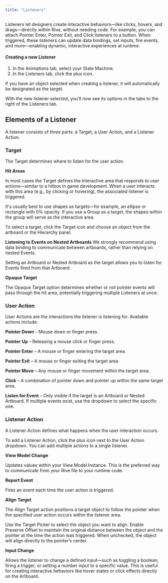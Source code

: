 ```yaml
---
title: "Listeners"
---
```



Listeners let designers create interactive behaviors—like clicks, hovers, and drags—directly within Rive, without needing code. For example, you can attach Pointer Enter, Pointer Exit, and Click listeners to a button. When triggered, these listeners can update data bindings, set inputs, fire events, and more—enabling dynamic, interactive experiences at runtime.

#### Creating a new Listener

1. In the Animations tab, select your State Machine.
2. In the Listeners tab, click the plus icon.

<Info>
  If you have an object selected when creating a listener, it will automatically be designated as the target.
</Info>

With the new listener selected, you’ll now see its options in the tabs to the right of the Listeners tab.

## Elements of a Listener

A listener consists of three parts: a Target, a User Action, and a Listener Action.

### Target

The Target determines where to listen for the user action.

**Hit Areas**

In most cases the Target defines the interactive area that responds to user actions—similar to a hitbox in game development. When a user interacts with this area (e.g., by clicking or hovering), the associated listener is triggered.

It's usually best to use shapes as targets—for example, an ellipse or rectangle with 0% opacity. If you use a Group as a target, the shapes within the group will serve as the interactive area.

To select a target, click the Target icon and choose an object from the artboard or the Hierarchy panel.

**Listening to Events on Nested Artboards**
<Info>
  We strongly recommend using data binding to communicate between artboards, rather than relying on nested Events.
</Info>

Setting an Artboard or Nested Artboard as the target allows you to listen for Events fired from that Artboard.

**Opaque Target**

The Opaque Target option determines whether or not pointer events will pass through the hit area, potentially triggering multiple Listeners at once.

### User Action

User Actions are the interactions the listener is listening for. Available actions include:

**Pointer Down** – Mouse down or finger press.

**Pointer Up** – Releasing a mouse click or finger press.

**Pointer Enter** – A mouse or finger entering the target area.

**Pointer Exit** – A mouse or finger exiting the target area.

**Pointer Move** – Any mouse or finger movement within the target area.

**Click** – A combination of pointer down and pointer up within the same target area.

**Listen for Event** – Only visible if the target is an Artboard or Nested Artboard. If multiple events exist, use the dropdown to select the specific one.

### Listener Action

A Listener Action defines what happens when the user interaction occurs.

To add a Listener Action, click the plus icon next to the User Action dropdown. You can add multiple actions to a single listener.

**View Model Change**

Updates values within your View Model Instance. This is the preferred way to communicate from your Rive file to your runtime code.

**Report Event**

Fires an event each time the user action is triggered.

**Align Target**

The Align Target action positions a target object to follow the pointer when the specified user action occurs within the listener area.

Use the Target Picker to select the object you want to align.
Enable Preserve Offset to maintain the original distance between the object and the pointer at the time the action was triggered. When unchecked, the object will align directly to the pointer’s center.

<YouTube id="ISt4z1t7BJQ" />

**Input Change**

Allows the listener to change a defined input—such as toggling a boolean, firing a trigger, or setting a number input to a specific value.
This is useful for creating interactive behaviors like hover states or click effects directly on the Artboard.

